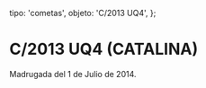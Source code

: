 
  tipo: 'cometas',
  objeto: 'C/2013 UQ4',
};

# C/2013 UQ4 (CATALINA)

<Imagen
  src="registro/c2013-uq4_20121200_c2013uq4_es.jpg"
  fecha="20121200"
/>

<Imagen
  src="registro/c2013-uq4_20121200_c2013uq4_sig.jpg"
  fecha="20121200"
/>

<Imagen
  src="registro/c2013-uq4_20140701_c2013uq4_20140701_i88z.jpg"
  fecha="20140701"
/>

Madrugada del 1 de Julio de 2014.